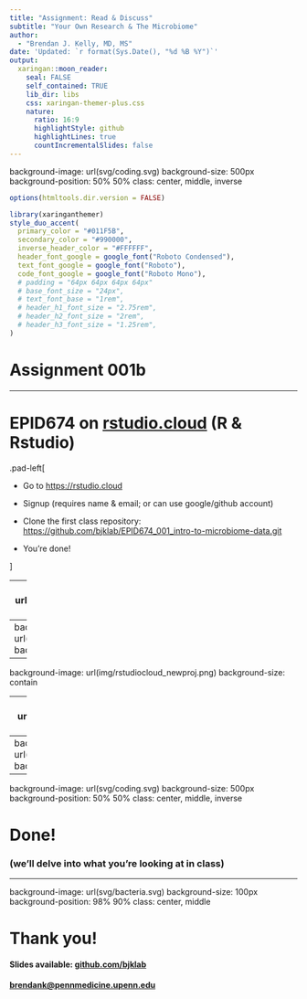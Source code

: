 ```yaml
---
title: "Assignment: Read & Discuss"
subtitle: "Your Own Research & The Microbiome"  
author: 
  - "Brendan J. Kelly, MD, MS"
date: 'Updated: `r format(Sys.Date(), "%d %B %Y")`'
output:
  xaringan::moon_reader:
    seal: FALSE
    self_contained: TRUE
    lib_dir: libs
    css: xaringan-themer-plus.css
    nature:
      ratio: 16:9
      highlightStyle: github
      highlightLines: true
      countIncrementalSlides: false
---
```

background-image: url(svg/coding.svg)
background-size: 500px
background-position: 50% 50%
class: center, middle, inverse

```r
options(htmltools.dir.version = FALSE)
```

```r
library(xaringanthemer)
style_duo_accent(
  primary_color = "#011F5B",
  secondary_color = "#990000",
  inverse_header_color = "#FFFFFF",
  header_font_google = google_font("Roboto Condensed"),
  text_font_google = google_font("Roboto"),
  code_font_google = google_font("Roboto Mono"),
  # padding = "64px 64px 64px 64px"
  # base_font_size = "24px",
  # text_font_base = "1rem",
  # header_h1_font_size = "2.75rem",
  # header_h2_font_size = "2rem",
  # header_h3_font_size = "1.25rem",
)
```

# Assignment 001b



---

# EPID674 on [rstudio.cloud](https://rstudio.cloud) (R & Rstudio)

.pad-left[

- Go to [https://rstudio.cloud](https://rstudio.cloud)

- Signup (requires name & email; or can use google/github account)

- Clone the first class repository:  
  [https://github.com/bjklab/EPID674_001_intro-to-microbiome-data.git](https://github.com/bjklab/EPID674_001_intro-to-microbiome-data.git)

- You're done!

]



---
background-image: url(img/rstudiocloud_front.png)
background-size: contain



---
background-image: url(img/rstudiocloud_signup.png)
background-size: contain



---
background-image: url(img/rstudiocloud_newproj.png)
background-size: contain



---
background-image: url(img/rstudiocloud_repo.png)
background-size: contain



---
background-image: url(img/rstudiocloud_rename.png)
background-size: contain



---
background-image: url(svg/coding.svg)
background-size: 500px
background-position: 50% 50%
class: center, middle, inverse

# Done!
### (we'll delve into what you're looking at in class)



---
background-image: url(svg/bacteria.svg)
background-size: 100px
background-position: 98% 90%
class: center, middle

# Thank you!
#### Slides available: [github.com/bjklab](https://www.gihub.com/bjklab/microbiome-measures_01_data-and-danger)
#### [brendank@pennmedicine.upenn.edu](brendank@pennmedicine.upenn.edu)





